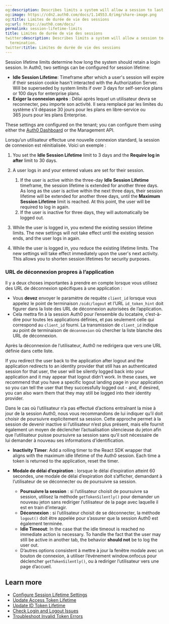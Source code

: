 ```yaml
---
og:description: Describes limits a system will allow a session to last before termination.
og:image: https://cdn2.auth0.com/docs/1.14553.0/img/share-image.png
og:title: Limites de durée de vie des sessions
og:url: https://auth0.com/docs/
permalink: session-lifetime-limits
title: Limites de durée de vie des sessions
twitter:description: Describes limits a system will allow a session to last before
  termination.
twitter:title: Limites de durée de vie des sessions
---
```


Session lifetime limits determine how long the system should retain a login session. In Auth0, two settings can be configured for session lifetime:

* **Idle Session Lifetime**: Timeframe after which a user's session will expire if their <Tooltip tip="Session Cookie: Entity that, when present, allows the user to be considered authenticated." cta="View Glossary" href="/docs/glossary?term=session+cookie">session cookie</Tooltip> hasn't interacted with the <Tooltip tip="Session Cookie: Entity that, when present, allows the user to be considered authenticated." cta="View Glossary" href="/docs/glossary?term=Authorization+Server">Authorization Server</Tooltip>. Will be superseded by system limits if over 3 days for self-service plans or 100 days for enterprise plans.
* **Exiger la connexion après** : Délai après lequel un utilisateur devra se reconnecter, peu importe son activité. Il sera remplacé par les limites du système s’il dépasse 30 jours pour les plans en libre-service ou 365 jours pour les plans Enterprise.

These settings are configured on the tenant; you can configure them using either the [Auth0 Dashboard](/docs/manage-users/sessions/configure-session-lifetime-settings) or the <Tooltip tip="Management API: A product to allow customers to perform administrative tasks." cta="View Glossary" href="/docs/glossary?term=Management+API">Management API</Tooltip>.

Lorsqu’un utilisateur effectue une nouvelle connexion standard, la session de connexion est réinitialisée. Voici un exemple :

1. You set the **Idle Session Lifetime** limit to 3 days and the **Require log in after** limit to 30 days.
2. A user logs in and your entered values are set for their session.

   1. If the user is active within the three-day **Idle Session Lifetime** timeframe, the session lifetime is extended for another three days. As long as the user is active within the next three days, their session lifetime will be extended for another three days, until the **Maximum Session Lifetime** limit is reached. At this point, the user will be required to log in again.
   2. If the user is inactive for three days, they will automatically be logged out.
3. While the user is logged in, you extend the existing session lifetime limits. The new settings will not take effect until the existing session ends, and the user logs in again.
4. While the user is logged in, you reduce the existing lifetime limits. The new settings will take effect immediately upon the user's next activity. This allows you to shorten session lifetimes for security purposes.

### URL de déconnexion propres à l’application

Il y a deux choses importantes à prendre en compte lorsque vous utilisez des URL de déconnexion spécifiques à une application :

* Vous **devez** envoyer le paramètre de requête `client_id` lorsque vous appelez le point de terminaison `/oidc/logout` et l’URL `id_token_hint` doit figurer dans la liste des URL de déconnexion autorisées de l’application.
* Cela mettra fin à la session Auth0 pour l’ensemble du locataire, c’est-à-dire pour toutes les applications définies, et pas seulement celle qui correspond au `client_id` fourni. La transmission de `client_id` indique au point de terminaison de `déconnexion` où chercher la liste blanche des URL de déconnexion.

Après la déconnexion de l’utilisateur, Auth0 ne redirigera que vers une URL définie dans cette liste.

If you redirect the user back to the application after logout and the application redirects to an <Tooltip tip="Identity Provider (IdP): Service that stores and manages digital identities." cta="View Glossary" href="/docs/glossary?term=identity+provider">identity provider</Tooltip> that still has an authenticated session for that user, the user will be silently logged back into your application and it may appear that logout didn’t work. In these cases, we recommend that you have a specific logout landing page in your application so you can tell the user that they successfully logged out - and, if desired, you can also warn them that they may still be logged into their identity provider.

Dans le cas où l’utilisateur n’a pas effectué d’actions entraînant la mise à jour de la session Auth0, nous vous recommandons de lui indiquer qu’il doit choisir de poursuivre explicitement sa session. Cette approche permet à la session de devenir inactive si l’utilisateur n’est plus présent, mais elle fournit également un moyen de déclencher l’actualisation silencieuse du jeton afin que l’utilisateur puisse poursuivre sa session sans qu’il soit nécessaire de lui demander à nouveau ses informations d’identification.

* **Inactivity Timer**: Add a rolling timer to the React SDK wrapper that aligns with the maximum idle lifetime of the Auth0 session. Each time a token is returned to the application, reset the timer.
* **Modale de délai d’expiration** : lorsque le délai d’expiration atteint 60 secondes, une modale de délai d’expiration doit s’afficher, demandant à l’utilisateur de se déconnecter ou de poursuivre sa session.

  + **Poursuivre la session** : si l’utilisateur choisit de poursuivre sa session, utilisez la méthode `getTokenSilently()` pour demander un nouveau jeton sans rediriger l’utilisateur de la page avec laquelle il est en train d’interagir.
  + **Déconnexion** : si l’utilisateur choisit de se déconnecter, la méthode `logout()` doit être appelée pour s’assurer que la session Auth0 est également terminée.
  + **Idle Timeout**: In the case that the idle timeout is reached no immediate action is necessary. To handle the fact that the user may still be active in another tab, the behavior **should not** be to log the user out.
  + D’autres options consistent à mettre à jour la fenêtre modale avec un bouton de connexion, à utiliser l’événement window.onfocus pour déclencher `getTokenSilently()`, ou à rediriger l’utilisateur vers une page d’accueil.

## Learn more

* [Configure Session Lifetime Settings](/docs/manage-users/sessions/configure-session-lifetime-settings)
* [Update Access Token Lifetime](/docs/secure/tokens/access-tokens/update-access-token-lifetime)
* [Update ID Token Lifetime](/docs/secure/tokens/id-tokens/update-id-token-lifetime)
* [Check Login and Logout Issues](/docs/troubleshoot/authentication-issues/check-login-and-logout-issues)
* [Troubleshoot Invalid Token Errors](/docs/troubleshoot/basic-issues/invalid-token-errors)